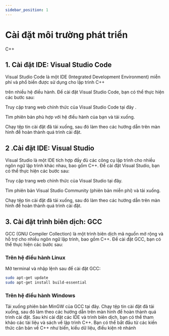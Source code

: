 ```yaml
---
sidebar_position: 1
---
```

# Cài đặt môi trường phát triển
C++

## 1. Cài đặt IDE: Visual Studio Code
Visual Studio Code là một IDE (Integrated Development Environment) miễn phí và phổ biến được sử dụng cho lập trình C++

trên nhiều hệ điều hành. Để cài đặt Visual Studio Code, bạn có thể thực hiện các bước sau:

Truy cập trang web chính thức của Visual Studio Code tại đây .

Tìm phiên bản phù hợp với hệ điều hành của bạn và tải xuống.

Chạy tệp tin cài đặt đã tải xuống, sau đó làm theo các hướng dẫn trên màn hình để hoàn thành quá trình cài đặt.

## 2 .Cài đặt IDE: Visual Studio
Visual Studio là một IDE tích hợp đầy đủ các công cụ lập trình cho nhiều ngôn ngữ lập trình khác nhau, bao gồm C++. Để cài đặt Visual Studio, bạn có thể thực hiện các bước sau:

Truy cập trang web chính thức của Visual Studio tại đây.

Tìm phiên bản Visual Studio Community (phiên bản miễn phí) và tải xuống.

Chạy tệp tin cài đặt đã tải xuống, sau đó làm theo các hướng dẫn trên màn hình để hoàn thành quá trình cài đặt.
## 3. Cài đặt trình biên dịch: GCC
GCC (GNU Compiler Collection) là một trình biên dịch mã nguồn mở rộng và hỗ trợ cho nhiều ngôn ngữ lập trình, bao gồm C++. Để cài đặt GCC, bạn có thể thực hiện các bước sau:

### Trên hệ điều hành Linux
Mở terminal và nhập lệnh sau để cài đặt GCC:
```bash
sudo apt-get update
sudo apt-get install build-essential
```
### Trên hệ điều hành Windows
Tải xuống phiên bản MinGW của GCC tại đây.
Chạy tệp tin cài đặt đã tải xuống, sau đó làm theo các hướng dẫn trên màn hình để hoàn thành quá trình cài đặt. Sau khi cài đặt các IDE và trình biên dịch, bạn có thể tham khảo các tài liệu và sách về lập trình C++. Bạn có thể bắt đầu từ các kiến thức căn bản về C++ như biến, kiểu dữ liệu, điều kiện rẽ nhánh 